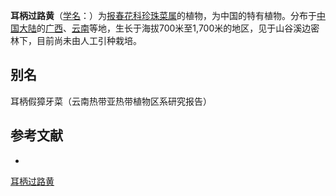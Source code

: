 {{Speciesbox
| name = 耳柄过路黄
| status = 
| status_system = 
| image =
| genus = Lysimachia
| species = otophora
| authority = C. Y. Wu
}}

'''耳柄过路黄'''（[[学名|学名]]：{{lang|la|''Lysimachia otophora''}}）为[[报春花科|报春花科]][[珍珠菜属|珍珠菜属]]的植物，为中国的特有植物。分布于[[中国大陆|中国大陆]]的[[广西|广西]]、[[云南|云南]]等地，生长于海拔700米至1,700米的地区，见于山谷溪边密林下，目前尚未由人工引种栽培。

== 别名 ==
耳柄假獐牙菜（云南热带亚热带植物区系研究报告）

== 参考文献 ==
<div class="references-small">
* {{cite web| url =http://www.bioinfo.cn/db05/KmzwSpecies.php?action=view&id=17608| title =耳柄过路黄| work =《中国高等植物数据库全库》| publisher =中国科学院微生物研究所| author =昆明植物研究所| accessdate =2009-02-25| deadurl =yes| archiveurl =https://web.archive.org/web/20160305033942/http://www.bioinfo.cn/db05/KmzwSpecies.php?action=view&id=17608| archivedate =2016-03-05}}
</div>
{{Taxonbar|from=Q15228292}}

[[Category:珍珠菜属|耳柄过路黄]]


{{植物小作品}}